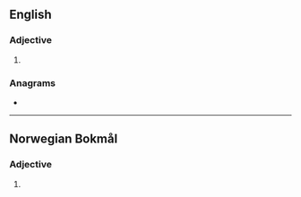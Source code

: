 ==English==

===Adjective===
{{head|en|superlative adjective}}

# {{en-superlative of|mild}}

===Anagrams===
* {{anagrams|en|a=deilmst|MIDlets|mistled}}

----

==Norwegian Bokmål==

===Adjective===
{{head|nb|adjective superlative form}}

# {{form of|indefinite superlative|mild|lang=nb}}